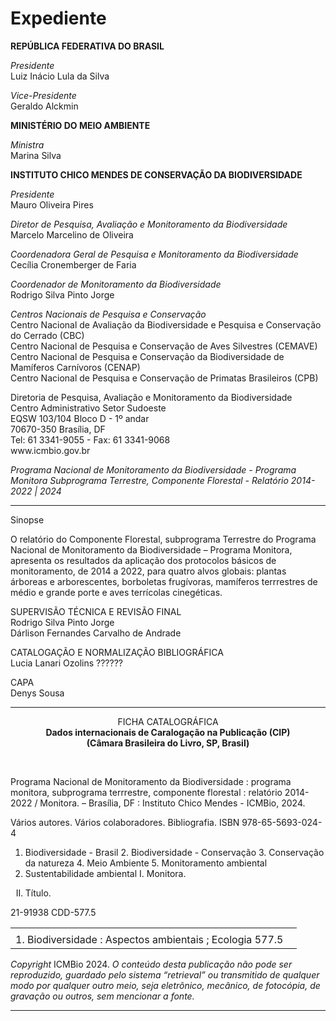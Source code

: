 # Expediente {#expediente .unnumbered}

**REPÚBLICA FEDERATIVA DO BRASIL**
  
  *Presidente*\
Luiz Inácio Lula da Silva 

*Vice-Presidente*\
Geraldo Alckmin

**MINISTÉRIO DO MEIO AMBIENTE**
  
*Ministra*\
Marina Silva

**INSTITUTO CHICO MENDES DE CONSERVAÇÃO DA BIODIVERSIDADE**
  
*Presidente*\
Mauro Oliveira Pires

*Diretor de Pesquisa, Avaliação e Monitoramento da Biodiversidade*\
Marcelo Marcelino de Oliveira

*Coordenadora Geral de Pesquisa e Monitoramento da Biodiversidade*\
Cecília Cronemberger de Faria 

*Coordenador de Monitoramento da Biodiversidade*\
Rodrigo Silva Pinto Jorge

*Centros Nacionais de Pesquisa e Conservação*\
Centro Nacional de Avaliação da Biodiversidade e Pesquisa e Conservação do Cerrado (CBC)  
Centro Nacional de Pesquisa e Conservação de Aves Silvestres (CEMAVE)  
Centro Nacional de Pesquisa e Conservação da Biodiversidade de Mamíferos Carnívoros (CENAP)  
Centro Nacional de Pesquisa e Conservação de Primatas Brasileiros (CPB)  


Diretoria de Pesquisa, Avaliação e Monitoramento da Biodiversidade\
Centro Administrativo Setor Sudoeste\
EQSW 103/104 Bloco D - 1º andar\
70670-350 Brasília, DF\
Tel: 61 3341-9055 - Fax: 61 3341-9068\
www.icmbio.gov.br

*Programa Nacional de Monitoramento da Biodiversidade - Programa Monitora* 
*Subprograma Terrestre, Componente Florestal - Relatório 2014-2022 | 2024*
  
  ------------------------------------------------------------------------
  
Sinopse  

O relatório do Componente Florestal, subprograma Terrestre do Programa Nacional de Monitoramento da Biodiversidade – Programa Monitora, apresenta os resultados da aplicação dos protocolos básicos de monitoramento, de 2014 a 2022, para quatro alvos globais: plantas árboreas e arborescentes, borboletas frugívoras, mamíferos terrrestres de médio e grande porte e aves terrícolas cinegéticas.  


SUPERVISÃO TÉCNICA E REVISÃO FINAL\
Rodrigo Silva Pinto Jorge  
Dárlison Fernandes Carvalho de Andrade  

CATALOGAÇÃO E NORMALIZAÇÃO BIBLIOGRÁFICA\
Lucia Lanari Ozolins ??????

CAPA\
Denys Sousa 

------------------------------------------------------------------------  


  <center>FICHA CATALOGRÁFICA</center>  

                
  <center>**Dados internacionais de Caralogação na Publicação (CIP)**</center>
  <center>**(Câmara Brasileira do Livro, SP, Brasil)**</center>
  
  <br>
  
  Programa Nacional de Monitoramento da Biodiversidade : programa monitora,
  subprograma terrrestre, componente florestal : relatório 2014-2022 / Monitora. --
  Brasília, DF : Instituto Chico Mendes - ICMBio, 2024.
  
  Vários autores.
  Vários colaboradores.
  Bibliografia.
  ISBN 978-65-5693-024-4
  
  1. Biodiversidade - Brasil 2. Biodiversidade - Conservação 3. Conservação da
  natureza 4. Meio Ambiente 5. Monitoramento ambiental 
  6. Sustentabilidade ambiental I. Monitora.
  II. Título.
  
  21-91938                                           CDD-577.5
  
  ------------------------------------------------------------------------
  <center>**Índice para catálogo sistemático**</center>
  
  1. Biodiversidade : Aspectos ambientais ; Ecologia
      577.5
      
  ------------------------------------------------------------------------
  
  *Copyright* ICMBio 2024. *O conteúdo desta publicação não pode ser reproduzido, guardado pelo sistema "retrieval" ou transmitido de qualquer modo por qualquer outro meio, seja eletrônico, mecânico, de fotocópia, de gravação ou outros, sem mencionar a fonte.*
  
------------------------------------------------------------------------ 
